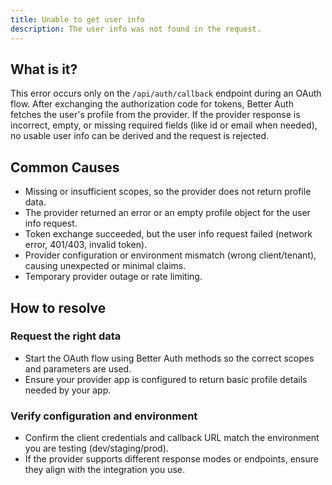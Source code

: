 ```yaml
---
title: Unable to get user info
description: The user info was not found in the request.
---
```


## What is it?

This error occurs only on the `/api/auth/callback` endpoint during an OAuth flow. After exchanging
the authorization code for tokens, Better Auth fetches the user's profile from the provider. If the
provider response is incorrect, empty, or missing required fields (like id or email when needed),
no usable user info can be derived and the request is rejected.

## Common Causes

* Missing or insufficient scopes, so the provider does not return profile data.
* The provider returned an error or an empty profile object for the user info request.
* Token exchange succeeded, but the user info request failed (network error, 401/403, invalid token).
* Provider configuration or environment mismatch (wrong client/tenant), causing unexpected or minimal claims.
* Temporary provider outage or rate limiting.

## How to resolve

### Request the right data

* Start the OAuth flow using Better Auth methods so the correct scopes and parameters are used.
* Ensure your provider app is configured to return basic profile details needed by your app.

### Verify configuration and environment

* Confirm the client credentials and callback URL match the environment you are testing (dev/staging/prod).
* If the provider supports different response modes or endpoints, ensure they align with the integration you use.
